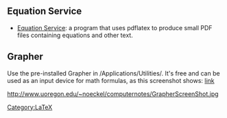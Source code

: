 [[Category:LaTeX]]
== Equation Service ==

*[[Equation Service]]: a program that uses pdflatex to produce small PDF files containing equations and other text.


== Grapher ==

Use the pre-installed Grapher in /Applications/Utilities/. It's free and can be used as an input device for math formulas, as this screenshot shows: [http://www.uoregon.edu/~noeckel/Keynote.html link]

http://www.uoregon.edu/~noeckel/computernotes/GrapherScreenShot.jpg